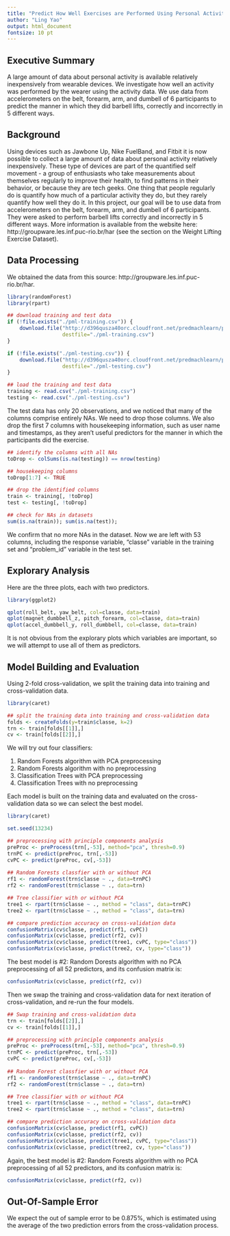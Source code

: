 ```yaml
---
title: "Predict How Well Exercises are Performed Using Personal Activity Data "
author: "Ling Yao"
output: html_document
fontsize: 10 pt
---
```


## Executive Summary

A large amount of data about personal activity is available relatively inexpensively from wearable devices.  We investigate how well an activity was performed by the wearer using the activity data.  We use data from accelerometers on the belt, forearm, arm, and dumbell of 6 participants to predict the manner in which they did barbell lifts, correctly and incorrectly in 5 different ways.

## Background

Using devices such as Jawbone Up, Nike FuelBand, and Fitbit it is now possible to collect a large amount of data about personal activity relatively inexpensively. These type of devices are part of the quantified self movement - a group of enthusiasts who take measurements about themselves regularly to improve their health, to find patterns in their behavior, or because they are tech geeks. One thing that people regularly do is quantify how much of a particular activity they do, but they rarely quantify how well they do it. In this project, our goal will be to use data from accelerometers on the belt, forearm, arm, and dumbell of 6 participants. They were asked to perform barbell lifts correctly and incorrectly in 5 different ways. More information is available from the website here: http://groupware.les.inf.puc-rio.br/har (see the section on the Weight Lifting Exercise Dataset).

## Data Processing

We obtained the data from this source: http://groupware.les.inf.puc-rio.br/har.

```r
library(randomForest)
library(rpart)

## download training and test data
if (!file.exists("./pml-training.csv")) {
    download.file("http://d396qusza40orc.cloudfront.net/predmachlearn/pml-training.csv",
                  destfile="./pml-training.csv")
}

if (!file.exists("./pml-testing.csv")) {
    download.file("http://d396qusza40orc.cloudfront.net/predmachlearn/pml-testing.csv",
                  destfile="./pml-testing.csv")
}

## load the training and test data
training <- read.csv("./pml-training.csv")
testing <- read.csv("./pml-testing.csv")
```

The test data has only 20 observations, and we noticed that many of the columns comprise entirely NAs.  We need to drop those columns.  We also drop the first 7 columns with housekeeping information, such as user name and timestamps, as they aren't useful predictors for the manner in which the participants did the exercise.  

```r
## identify the columns with all NAs
toDrop <- colSums(is.na(testing)) == nrow(testing)

## housekeeping columns
toDrop[1:7] <- TRUE

## drop the identified columns
train <- training[, !toDrop]
test <- testing[, !toDrop]

## check for NAs in datasets
sum(is.na(train)); sum(is.na(test));
```

We confirm that no more NAs in the dataset.  Now we are left with 53 columns, including the response variable, "classe" variable in the training set and "problem_id" variable in the test set. 

## Explorary Analysis

Here are the three plots, each with two predictors.
```r
library(ggplot2)

qplot(roll_belt, yaw_belt, col=classe, data=train)
qplot(magnet_dumbbell_z, pitch_forearm, col=classe, data=train)
qplot(accel_dumbbell_y, roll_dumbbell, col=classe, data=train)
```

It is not obvious from the explorary plots which variables are important, so we will attempt to use all of them
as predictors.

## Model Building and Evaluation

Using 2-fold cross-validation, we split the training data into training and cross-validation data.

```r
library(caret)

## split the training data into training and cross-validation data 
folds <- createFolds(y=train$classe, k=2)
trn <- train[folds[[1]],]
cv <- train[folds[[2]],]
```

We will try out four classifiers:

1. Random Forests algorithm with PCA preprocessing
2. Random Forests algorithm with no preprocessing
3. Classification Trees with PCA preprocessing
4. Classification Trees with no preprocessing

Each model is built on the training data and evaluated on the cross-validation data so we can select the best model.

```r
library(caret)

set.seed(13234)

## preprocessing with principle components analysis
preProc <- preProcess(trn[,-53], method="pca", thresh=0.9)
trnPC <- predict(preProc, trn[,-53])
cvPC <- predict(preProc, cv[,-53])
    
## Random Forests classfier with or without PCA
rf1 <- randomForest(trn$classe ~ ., data=trnPC)
rf2 <- randomForest(trn$classe ~ ., data=trn)

## Tree classifier with or without PCA
tree1 <- rpart(trn$classe ~ ., method = "class", data=trnPC)
tree2 <- rpart(trn$classe ~ ., method = "class", data=trn)

## compare prediction accuracy on cross-validation data
confusionMatrix(cv$classe, predict(rf1, cvPC))
confusionMatrix(cv$classe, predict(rf2, cv))
confusionMatrix(cv$classe, predict(tree1, cvPC, type="class"))
confusionMatrix(cv$classe, predict(tree2, cv, type="class"))
```

The best model is #2: Random Dorests algorithm with no PCA preprocessing of all 52 predictors, and its confusion matrix is:

```r
confusionMatrix(cv$classe, predict(rf2, cv))
```

Then we swap the training and cross-validation data for next iteration of cross-validation, and re-run the four models.
```r
## Swap training and cross-validation data
trn <- train[folds[[2]],]
cv <- train[folds[[1]],]
```

```r
## preprocessing with principle components analysis
preProc <- preProcess(trn[,-53], method="pca", thresh=0.9)
trnPC <- predict(preProc, trn[,-53])
cvPC <- predict(preProc, cv[,-53])
    
## Random Forest classfier with or without PCA
rf1 <- randomForest(trn$classe ~ ., data=trnPC)
rf2 <- randomForest(trn$classe ~ ., data=trn)

## Tree classifier with or without PCA
tree1 <- rpart(trn$classe ~ ., method = "class", data=trnPC)
tree2 <- rpart(trn$classe ~ ., method = "class", data=trn)

## compare prediction accuracy on cross-validation data
confusionMatrix(cv$classe, predict(rf1, cvPC))
confusionMatrix(cv$classe, predict(rf2, cv))
confusionMatrix(cv$classe, predict(tree1, cvPC, type="class"))
confusionMatrix(cv$classe, predict(tree2, cv, type="class"))
```

Again, the best model is #2: Random Forests algorithm with no PCA preprocessing of all 52 predictors, and its confusion matrix is:
```r
confusionMatrix(cv$classe, predict(rf2, cv))
```

## Out-Of-Sample Error

We expect the out of sample error to be 0.875%, which is estimated using the average of the two prediction errors
from the cross-validation process.

